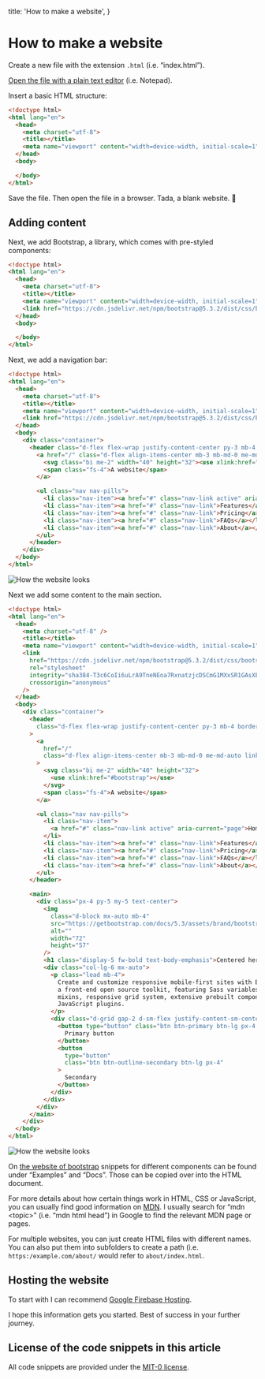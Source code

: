   title: 'How to make a website',
}

# How to make a website

Create a new file with the extension `.html` (i.e. “index.html”).

[Open the file with a plain text editor](/how-to-open-a-file-with-a-plain-text-editor/) (i.e. Notepad).

Insert a basic HTML structure:

```html
<!doctype html>
<html lang="en">
  <head>
    <meta charset="utf-8">
    <title></title>
    <meta name="viewport" content="width=device-width, initial-scale=1">
  </head>
  <body>

  </body>
</html>
```

Save the file. Then open the file in a browser. Tada, a blank website. 🙂

## Adding content

Next, we add Bootstrap, a library, which comes with pre-styled components:

```html
<!doctype html>
<html lang="en">
  <head>
    <meta charset="utf-8">
    <title></title>
    <meta name="viewport" content="width=device-width, initial-scale=1">
    <link href="https://cdn.jsdelivr.net/npm/bootstrap@5.3.2/dist/css/bootstrap.min.css" rel="stylesheet" integrity="sha384-T3c6CoIi6uLrA9TneNEoa7RxnatzjcDSCmG1MXxSR1GAsXEV/Dwwykc2MPK8M2HN" crossorigin="anonymous">
  </head>
  <body>

  </body>
</html>
```

Next, we add a navigation bar:

```html
<!doctype html>
<html lang="en">
  <head>
    <meta charset="utf-8">
    <title></title>
    <meta name="viewport" content="width=device-width, initial-scale=1">
    <link href="https://cdn.jsdelivr.net/npm/bootstrap@5.3.2/dist/css/bootstrap.min.css" rel="stylesheet" integrity="sha384-T3c6CoIi6uLrA9TneNEoa7RxnatzjcDSCmG1MXxSR1GAsXEV/Dwwykc2MPK8M2HN" crossorigin="anonymous">
  </head>
  <body>
    <div class="container">
      <header class="d-flex flex-wrap justify-content-center py-3 mb-4 border-bottom">
        <a href="/" class="d-flex align-items-center mb-3 mb-md-0 me-md-auto link-body-emphasis text-decoration-none">
          <svg class="bi me-2" width="40" height="32"><use xlink:href="#bootstrap"></use></svg>
          <span class="fs-4">A website</span>
        </a>

        <ul class="nav nav-pills">
          <li class="nav-item"><a href="#" class="nav-link active" aria-current="page">Home</a></li>
          <li class="nav-item"><a href="#" class="nav-link">Features</a></li>
          <li class="nav-item"><a href="#" class="nav-link">Pricing</a></li>
          <li class="nav-item"><a href="#" class="nav-link">FAQs</a></li>
          <li class="nav-item"><a href="#" class="nav-link">About</a></li>
        </ul>
      </header>
    </div>
  </body>
</html>
```

<img src="/images/how-to-make-a-website/1.png" alt="How the website looks" />

Next we add some content to the main section.

```html
<!doctype html>
<html lang="en">
  <head>
    <meta charset="utf-8" />
    <title></title>
    <meta name="viewport" content="width=device-width, initial-scale=1" />
    <link
      href="https://cdn.jsdelivr.net/npm/bootstrap@5.3.2/dist/css/bootstrap.min.css"
      rel="stylesheet"
      integrity="sha384-T3c6CoIi6uLrA9TneNEoa7RxnatzjcDSCmG1MXxSR1GAsXEV/Dwwykc2MPK8M2HN"
      crossorigin="anonymous"
    />
  </head>
  <body>
    <div class="container">
      <header
        class="d-flex flex-wrap justify-content-center py-3 mb-4 border-bottom"
      >
        <a
          href="/"
          class="d-flex align-items-center mb-3 mb-md-0 me-md-auto link-body-emphasis text-decoration-none"
        >
          <svg class="bi me-2" width="40" height="32">
            <use xlink:href="#bootstrap"></use>
          </svg>
          <span class="fs-4">A website</span>
        </a>

        <ul class="nav nav-pills">
          <li class="nav-item">
            <a href="#" class="nav-link active" aria-current="page">Home</a>
          </li>
          <li class="nav-item"><a href="#" class="nav-link">Features</a></li>
          <li class="nav-item"><a href="#" class="nav-link">Pricing</a></li>
          <li class="nav-item"><a href="#" class="nav-link">FAQs</a></li>
          <li class="nav-item"><a href="#" class="nav-link">About</a></li>
        </ul>
      </header>

      <main>
        <div class="px-4 py-5 my-5 text-center">
          <img
            class="d-block mx-auto mb-4"
            src="https://getbootstrap.com/docs/5.3/assets/brand/bootstrap-logo.svg"
            alt=""
            width="72"
            height="57"
          />
          <h1 class="display-5 fw-bold text-body-emphasis">Centered hero</h1>
          <div class="col-lg-6 mx-auto">
            <p class="lead mb-4">
              Create and customize responsive mobile-first sites with Bootstrap,
              a front-end open source toolkit, featuring Sass variables and
              mixins, responsive grid system, extensive prebuilt components, and
              JavaScript plugins.
            </p>
            <div class="d-grid gap-2 d-sm-flex justify-content-sm-center">
              <button type="button" class="btn btn-primary btn-lg px-4 gap-3">
                Primary button
              </button>
              <button
                type="button"
                class="btn btn-outline-secondary btn-lg px-4"
              >
                Secondary
              </button>
            </div>
          </div>
        </div>
      </main>
    </div>
  </body>
</html>
```

<img src="/images/how-to-make-a-website/2.png" alt="How the website looks" />

On [the website of bootstrap](https://getbootstrap.com/) snippets for different components can be found under “Examples” and “Docs”. Those can be copied over into the HTML document.

For more details about how certain things work in HTML, CSS or JavaScript, you can usually find good information on [MDN](https://developer.mozilla.org/en-US/). I usually search for “mdn \<topic>” (i.e. “mdn html head”) in Google to find the relevant MDN page or pages.

For multiple websites, you can just create HTML files with different names. You can also put them into subfolders to create a path (i.e. `https:/example.com/about/` would refer to `about/index.html`.

## Hosting the website

To start with I can recommend [Google Firebase Hosting](https://firebase.google.com/docs/hosting).

I hope this information gets you started. Best of success in your further journey.

## License of the code snippets in this article

All code snippets are provided under the [MIT-0 license](https://raw.githubusercontent.com/SanjoSolutions/mit-0-work/main/LICENSE).
